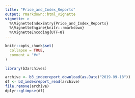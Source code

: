 ---
title: "Price_and_Index_Reports"
output: rmarkdown::html_vignette
vignette: >
  %\VignetteIndexEntry{Price_and_Index_Reports}
  %\VignetteEngine{knitr::rmarkdown}
  %\VignetteEncoding{UTF-8}
---

```{r, include = FALSE}
knitr::opts_chunk$set(
  collapse = TRUE,
  comment = "#>"
)
```

```{r setup}
library(b3archives)

archive <- b3_indexreport_download(as.Date("2019-09-18"))
df <- b3_indexreport_read(archive)
file.remove(archive)
dplyr::glimpse(df)

```
